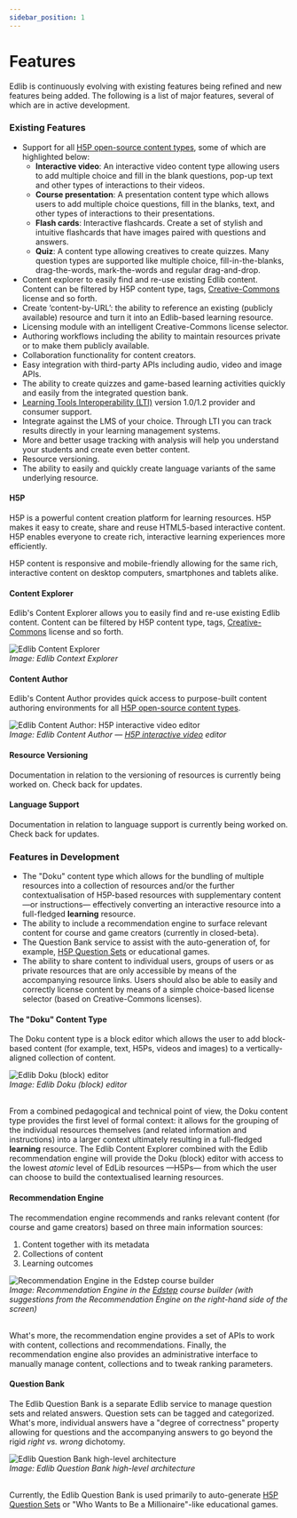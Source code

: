 ```yaml
---
sidebar_position: 1
---
```


# Features

Edlib is continuously evolving with existing features being refined and new features being added. The following is a list of major features, several of which are in active development.

### Existing Features

* Support for all [H5P open-source content types](https://h5p.org/content-types-and-applications), some of which are highlighted below:
   * **Interactive video**: An interactive video content type allowing users to add multiple choice and fill in the blank questions, pop-up text and other types of interactions to their videos.
   * **Course presentation**: A presentation content type which allows users to add multiple choice questions, fill in the blanks, text, and other types of interactions to their presentations.
   * **Flash cards**: Interactive flashcards. Create a set of stylish and intuitive flashcards that have images paired with questions and answers. 
   * **Quiz**: A content type allowing creatives to create quizzes. Many question types are supported like multiple choice, fill-in-the-blanks, drag-the-words, mark-the-words and regular drag-and-drop.
* Content explorer to easily find and re-use existing Edlib content. Content can be filtered by H5P content type, tags, [Creative-Commons](https://creativecommons.org/) license and so forth.
* Create &lsquo;content-by-URL&rsquo;: the ability to reference an existing (publicly available) resource and turn it into an Edlib-based learning resource.
* Licensing module with an intelligent Creative-Commons license selector.
* Authoring workflows including the ability to maintain resources private or to make them publicly available.
* Collaboration functionality for content creators.
* Easy integration with third-party APIs including audio, video and image APIs.
* The ability to create quizzes and game-based learning activities quickly and easily from the integrated question bank.
* [Learning Tools Interoperability (LTI)](https://www.imsglobal.org/activity/learning-tools-interoperability) version 1.0/1.2 provider and consumer support.
* Integrate against the LMS of your choice. Through LTI you can track results directly in your learning management systems.
* More and better usage tracking with analysis will help you understand your students and create even better content.
* Resource versioning. 
* The ability to easily and quickly create language variants of the same underlying resource.

#### H5P

H5P is a powerful content creation platform for learning resources. H5P makes it easy to create, share and reuse HTML5-based interactive content. H5P enables everyone to create rich, interactive learning experiences more efficiently.

H5P content is responsive and mobile-friendly allowing for the same rich, interactive content on desktop computers, smartphones and tablets alike.

#### Content Explorer

Edlib's Content Explorer allows you to easily find and re-use existing Edlib content. Content can be filtered by H5P content type, tags, [Creative-Commons](https://creativecommons.org/) license and so forth.

<div class="text--center">
    <img class="edlib-image" alt="Edlib Content Explorer" src="/img/edlib-content-explorer.png" />
    <br/>
    <em>Image: Edlib Context Explorer</em>
</div>

#### Content Author

Edlib's Content Author provides quick access to purpose-built content authoring environments for all [H5P open-source content types](https://h5p.org/content-types-and-applications). 

<div class="text--center">
    <img class="edlib-image" alt="Edlib Content Author: H5P interactive video editor" src="/img/edlib-content-author.png" />
    <br/>
    <em>Image: Edlib Content Author &mdash; <a href="https://h5p.org/interactive-video">H5P interactive video</a> editor</em>
</div>

#### Resource Versioning

Documentation in relation to the versioning of resources is currently being worked on. Check back for updates.

#### Language Support

Documentation in relation to language support is currently being worked on. Check back for updates.

### Features in Development

* The &quot;Doku&quot; content type which allows for the bundling of multiple resources into a collection of resources and/or the further contextualisation of H5P-based resources with supplementary content &mdash;or instructions&mdash; effectively converting an interactive resource into a full-fledged **learning** resource. 
* The ability to include a recommendation engine to surface relevant content for course and game creators (currently in closed-beta).
* The Question Bank service to assist with the auto-generation of, for example, [H5P Question Sets](https://h5p.org/question-set) or educational games.
* The ability to share content to individual users, groups of users or as private resources that are only accessible by means of the accompanying resource links. Users should also be able to easily and correctly license content by means of a simple choice-based license selector (based on Creative-Commons licenses). 

#### The &quot;Doku&quot; Content Type

The Doku content type is a block editor which allows the user to add block-based content (for example, text, H5Ps, videos and images) to a vertically-aligned collection of content. 

<div class="text--center">
    <img class="edlib-image" alt="Edlib Doku (block) editor" src="/img/edlib-doku.png" />
    <br/>
    <em>Image: Edlib Doku (block) editor</em>
    <br/>
    <br/>
</div>

From a combined pedagogical and technical point of view, the Doku content type provides the first level of formal context: it allows for the grouping of the individual resources themselves (and related information and instructions) into a larger context ultimately resulting in a full-fledged **learning** resource. The Edlib Content Explorer combined with the Edlib recommendation engine will provide the Doku (block) editor with access to the lowest *atomic* level of EdLib resources &mdash;H5Ps&mdash; from which the user can choose to build the contextualised learning resources. 

#### Recommendation Engine

The recommendation engine recommends and ranks relevant content (for course and game creators) based on three main information sources:

1. Content together with its metadata
2. Collections of content
3. Learning outcomes

<div class="text--center">
    <img class="edlib-image" alt="Recommendation Engine in the Edstep course builder" src="/img/edstep-recommendation-engine.png" />
    <br/>
    <em>Image: Recommendation Engine in the <a href="https://edstep.com/">Edstep</a> course builder (with suggestions from the Recommendation Engine on the right-hand side of the screen)</em>
    <br/>
    <br/>
</div>

What's more, the recommendation engine provides a set of APIs to work with content, collections and recommendations. Finally, the recommendation engine also provides an administrative interface to manually manage content, collections and to tweak ranking parameters.

#### Question Bank

The Edlib Question Bank is a separate Edlib service to manage question sets and related answers. Question sets can be tagged and categorized. What's more, individual answers have a &quot;degree of correctness&quot; property allowing for questions and the accompanying answers to go beyond the rigid *right vs. wrong* dichotomy.

<div class="text--center">
    <img class="edlib-image" alt="Edlib Question Bank high-level architecture" src="/img/edlib-question-bank-architecture.png" />
    <br/>
    <em>Image: Edlib Question Bank high-level architecture</em>
    <br/>
    <br/>
</div>

Currently, the Edlib Question Bank is used primarily to auto-generate [H5P Question Sets](https://h5p.org/question-set) or &quot;Who Wants to Be a Millionaire&quot;-like educational games. 